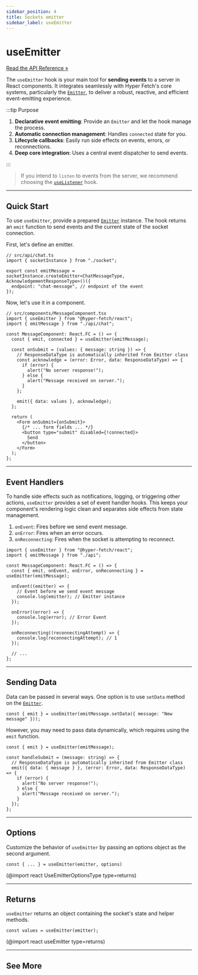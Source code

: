 ```yaml
---
sidebar_position: 4
title: Sockets emitter
sidebar_label: useEmitter
---
```


# useEmitter

[Read the API Reference »](/docs/api/react/Hooks/useEmitter)

The `useEmitter` hook is your main tool for **sending events** to a server in React components. It integrates seamlessly
with Hyper Fetch's core systems, particularly the [`Emitter`](/docs/sockets/emitter), to deliver a robust, reactive, and
efficient event-emitting experience.

:::tip Purpose

1.  **Declarative event emitting**: Provide an `Emitter` and let the hook manage the process.
2.  **Automatic connection management**: Handles `connected` state for you.
3.  **Lifecycle callbacks**: Easily run side effects on events, errors, or reconnections.
4.  **Deep core integration**: Uses a central event dispatcher to send events.

:::

> If you intend to `listen` to events from the server, we recommend choosing the
> [`useListener`](/docs/react/sockets/use-listener) hook.

---

## Quick Start

To use `useEmitter`, provide a prepared [`Emitter`](/docs/sockets/emitter) instance. The hook returns an `emit` function
to send events and the current state of the socket connection.

First, let's define an emitter.

```tsx
// src/api/chat.ts
import { socketInstance } from "./socket";

export const emitMessage = socketInstance.createEmitter<ChatMessageType, AcknowledgementResponseType>()({
  endpoint: "chat-message", // endpoint of the event
});
```

Now, let's use it in a component.

```tsx
// src/components/MessageComponent.tsx
import { useEmitter } from "@hyper-fetch/react";
import { emitMessage } from "./api/chat";

const MessageComponent: React.FC = () => {
  const { emit, connected } = useEmitter(emitMessage);

  const onSubmit = (values: { message: string }) => {
    // ResponseDataType is automatically inherited from Emitter class
    const acknowledge = (error: Error, data: ResponseDataType) => {
      if (error) {
        alert("No server response!");
      } else {
        alert("Message received on server.");
      }
    };

    emit({ data: values }, acknowledge);
  };

  return (
    <Form onSubmit={onSubmit}>
      {/* ... form fields ... */}
      <button type="submit" disabled={!connected}>
        Send
      </button>
    </Form>
  );
};
```

<LinkCard
  type="docs"
  title="Emitter"
  description="Learn more about creating and configuring emitters."
  to="/docs/sockets/emitter"
/>

---

## Event Handlers

To handle side effects such as notifications, logging, or triggering other actions, `useEmitter` provides a set of event
handler hooks. This keeps your component's rendering logic clean and separates side effects from state management.

1.  `onEvent`: Fires before we send event message.
2.  `onError`: Fires when an error occurs.
3.  `onReconnecting`: Fires when the socket is attempting to reconnect.

```tsx
import { useEmitter } from "@hyper-fetch/react";
import { emitMessage } from "./api";

const MessageComponent: React.FC = () => {
  const { emit, onEvent, onError, onReconnecting } = useEmitter(emitMessage);

  onEvent((emitter) => {
    // Event before we send event message
    console.log(emitter); // Emitter instance
  });

  onError((error) => {
    console.log(error); // Error Event
  });

  onReconnecting((reconnectingAttempt) => {
    console.log(reconnectingAttempt); // 1
  });

  // ...
};
```

---

## Sending Data

Data can be passed in several ways. One option is to use `setData` method on the [`Emitter`](/docs/sockets/emitter).

```tsx
const { emit } = useEmitter(emitMessage.setData({ message: "New message" }));
```

However, you may need to pass data dynamically, which requires using the `emit` function.

```tsx
const { emit } = useEmitter(emitMessage);

const handleSubmit = (message: string) => {
  // ResponseDataType is automatically inherited from Emitter class
  emit({ data: { message } }, (error: Error, data: ResponseDataType) => {
    if (error) {
      alert("No server response!");
    } else {
      alert("Message received on server.");
    }
  });
};
```

---

## Options

Customize the behavior of `useEmitter` by passing an options object as the second argument.

```tsx
const { ... } = useEmitter(emitter, options)
```

(@import react UseEmitterOptionsType type=returns)

<LinkCard
  type="api"
  title="UseEmitterOptionsType API Reference"
  description="Learn more about the useEmitter hook options."
  to="/docs/api/react/Types/UseEmitterOptionsType"
/>

---

## Returns

`useEmitter` returns an object containing the socket's state and helper methods.

```tsx
const values = useEmitter(emitter);
```

(@import react useEmitter type=returns)

<LinkCard
  type="api"
  title="useEmitter API Reference"
  description="Learn more about the values returned from the useEmitter hook."
  to="/docs/api/react/Hooks/useEmitter"
/>

---

## See More

<LinkCard
  type="docs"
  title="useListener"
  description="Learn more about the useListener hook for receiving socket events."
  to="/docs/react/sockets/use-listener"
/>

<LinkCard type="docs" title="Emitter" description="Learn more about the Emitter class." to="/docs/sockets/emitter" />

<LinkCard
  type="docs"
  title="Socket"
  description="Learn more about creating a socket instance."
  to="/docs/sockets/socket"
/>
